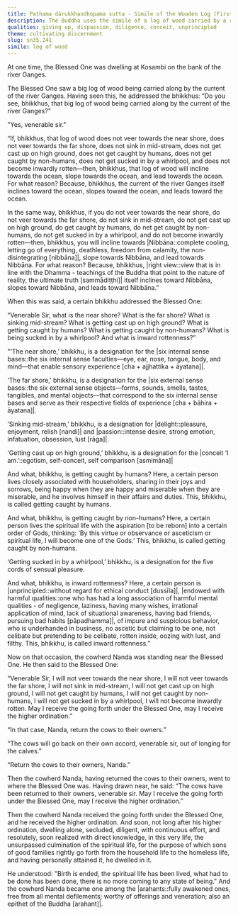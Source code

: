 ```yaml
---
title: Paṭhama dārukkhandhopama sutta - Simile of the Wooden Log (First)
description: The Buddha uses the simile of a log of wood carried by a river to explain the eight obstacles to reaching Nibbāna.
qualities: giving up, dispassion, diligence, conceit, unprincipled
theme: cultivating discernment
slug: sn35.241
simile: log of wood
---
```


At one time, the Blessed One was dwelling at Kosambi on the bank of the river Ganges.

The Blessed One saw a big log of wood being carried along by the current of the river Ganges. Having seen this, he addressed the bhikkhus: “Do you see, bhikkhus, that big log of wood being carried along by the current of the river Ganges?”

"Yes, venerable sir."

“If, bhikkhus, that log of wood does not veer towards the near shore, does not veer towards the far shore, does not sink in mid-stream, does not get cast up on high ground, does not get caught by humans, does not get caught by non-humans, does not get sucked in by a whirlpool, and does not become inwardly rotten—then, bhikkhus, that log of wood will incline towards the ocean, slope towards the ocean, and lead towards the ocean. For what reason? Because, bhikkhus, the current of the river Ganges itself inclines toward the ocean, slopes toward the ocean, and leads toward the ocean.

In the same way, bhikkhus, if you do not veer towards the near shore, do not veer towards the far shore, do not sink in mid-stream, do not get cast up on high ground, do get caught by humans, do net get caught by non-humans, do not get sucked in by a whirlpool, and do not become inwardly rotten—then, bhikkhus, you will incline towards |Nibbāna::complete cooling, letting go of everything, deathless, freedom from calamity, the non-disintegrating [nibbāna]|, slope towards Nibbāna, and lead towards Nibbāna. For what reason? Because, bhikkhus, |right view::view that is in line with the Dhamma - teachings of the Buddha that point to the nature of reality, the ultimate truth [sammādiṭṭhi]| itself inclines toward Nibbāna, slopes toward Nibbāna, and leads toward Nibbāna.”

When this was said, a certain bhikkhu addressed the Blessed One:

“Venerable Sir, what is the near shore? What is the far shore? What is sinking mid-stream? What is getting cast up on high ground? What is getting caught by humans? What is getting caught by non-humans? What is being sucked in by a whirlpool? And what is inward rottenness?”

"‘The near shore,’ bhikkhu, is a designation for the |six internal sense bases::the six internal sense faculties—eye, ear, nose, tongue, body, and mind—that enable sensory experience [cha + ajjhattika + āyatana]|.

‘The far shore,’ bhikkhu, is a designation for the |six external sense bases::the six external sense objects—forms, sounds, smells, tastes, tangibles, and mental objects—that correspond to the six internal sense bases and serve as their respective fields of experience [cha + bāhira + āyatana]|.

‘Sinking mid-stream,’ bhikkhu, is a designation for |delight::pleasure, enjoyment, relish [nandi]| and |passion::intense desire, strong emotion, infatuation, obsession, lust [rāga]|.

‘Getting cast up on high ground,’ bhikkhu, is a designation for the |conceit ‘I am.’::egotism, self-conceit, self comparison [asmimāna]|

And what, bhikkhu, is getting caught by humans? Here, a certain person lives closely associated with householders, sharing in their joys and sorrows, being happy when they are happy and miserable when they are miserable, and he involves himself in their affairs and duties. This, bhikkhu, is called getting caught by humans.

And what, bhikkhu, is getting caught by non-humans? Here, a certain person lives the spiritual life with the aspiration [to be reborn] into a certain order of Gods, thinking: ‘By this virtue or observance or asceticism or spiritual life, I will become one of the Gods.’ This, bhikkhu, is called getting caught by non-humans.

‘Getting sucked in by a whirlpool,’ bhikkhu, is a designation for the five cords of sensual pleasure.

And what, bhikkhu, is inward rottenness? Here, a certain person is |unprincipled::without regard for ethical conduct [dussīla]|, |endowed with harmful qualities::one who has had a long association of harmful mental qualities - of negligence, laziness, having many wishes, irrational application of mind, lack of situational awareness, having bad friends, pursuing bad habits [pāpadhamma]|, of impure and suspicious behavior, who is underhanded in business, no ascetic but claiming to be one, not celibate but pretending to be celibate, rotten inside, oozing with lust, and filthy. This, bhikkhu, is called inward rottenness.”

Now on that occasion, the cowherd Nanda was standing near the Blessed One. He then said to the Blessed One:

“Venerable Sir, I will not veer towards the near shore, I will not veer towards the far shore, I will not sink in mid-stream, I will not get cast up on high ground, I will not get caught by humans, I will not get caught by non-humans, I will not get sucked in by a whirlpool, I will not become inwardly rotten. May I receive the going forth under the Blessed One, may I receive the higher ordination.”

“In that case, Nanda, return the cows to their owners.”

“The cows will go back on their own accord, venerable sir, out of longing for the calves.”

“Return the cows to their owners, Nanda.”

Then the cowherd Nanda, having returned the cows to their owners, went to where the Blessed One was. Having drawn near, he said: “The cows have been returned to their owners, venerable sir. May I receive the going forth under the Blessed One, may I receive the higher ordination.”

Then the cowherd Nanda received the going forth under the Blessed One, and he received the higher ordination. And soon, not long after his higher ordination, dwelling alone, secluded, diligent, with continuous effort, and resolutely, soon realized with direct knowledge, in this very life, the unsurpassed culmination of the spiritual life, for the purpose of which sons of good families rightly go forth from the household life to the homeless life, and having personally attained it, he dwelled in it.

He understood: "Birth is ended, the spiritual life has been lived, what had to be done has been done, there is no more coming to any state of being." And the cowherd Nanda became one among the |arahants::fully awakened ones, free from all mental defilements; worthy of offerings and veneration; also an epithet of the Buddha [arahant]|.